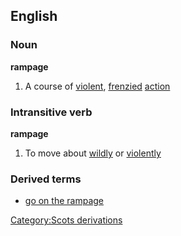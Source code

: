 ==English==
===Noun===
'''rampage'''
#A course of [[violent]], [[frenzied]] [[action]]
===Intransitive verb===
'''rampage'''
#To move about [[wildly]] or [[violently]]
===Derived terms===
*[[go on the rampage]]
[[Category:Scots derivations]]
